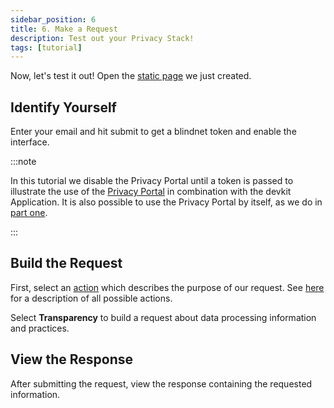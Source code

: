 ```yaml
---
sidebar_position: 6
title: 6. Make a Request
description: Test out your Privacy Stack!
tags: [tutorial]
---
```



Now, let's test it out! Open the [static page](https://github.com/blindnet-io/devkit-quickstart/blob/main/tutorials/intro/web/3-handle-consent.html) we just created.

## Identify Yourself

Enter your email and hit submit to get a blindnet token and enable the interface.

<ReactPlayer playing loop muted width url='/video/identify-yourself.webm'/>

:::note

In this tutorial we disable the Privacy Portal until a token is passed to illustrate the use of the [Privacy Portal](/docs/interfaces/privacy-portal) in combination with the devkit Application. It is also possible to use the Privacy Portal by itself, as we do in [part one](./privacy-portal-set-up). 

:::

## Build the Request

First, select an [action](https://github.com/blindnet-io/product-management/blob/main/refs/schemas/priv/RFC-PRIV.md#actions) which describes the purpose of our request. See [here](https://github.com/blindnet-io/product-management/blob/main/refs/schemas/priv/dictionary/actions/en.actions.json) for a description of all possible actions.

Select **Transparency** to build a request about data processing information and practices.

<ReactPlayer playing loop muted width height url='/video/make-request.webm'/>

## View the Response

After submitting the request, view the response containing the requested information.

<ReactPlayer playing loop muted height url='/video/view-response.webm'/>
